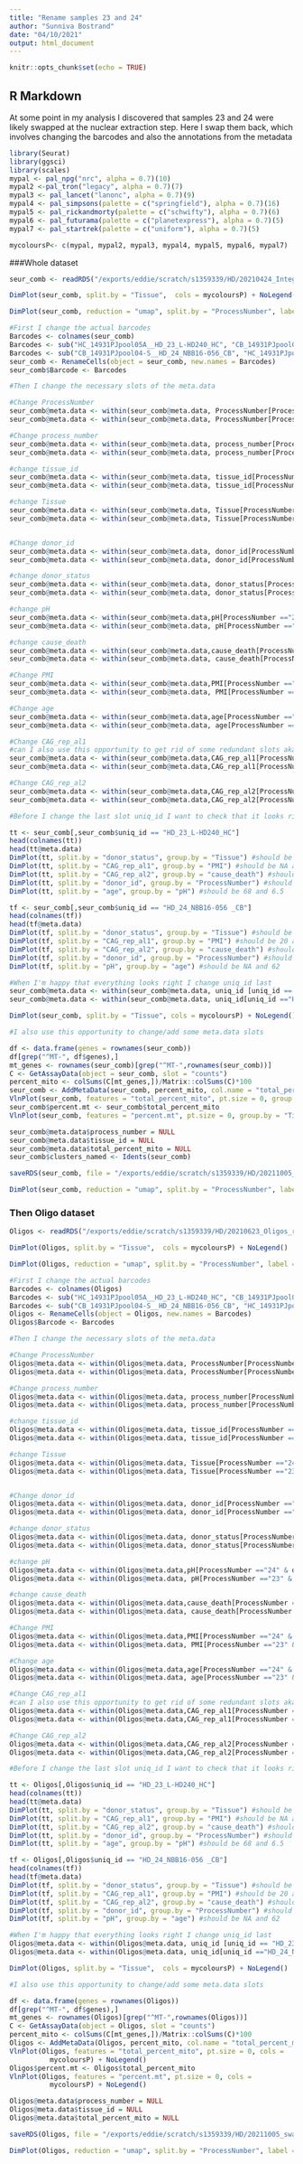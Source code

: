 ---
title: "Rename samples 23 and 24"
author: "Sunniva Bostrand"
date: "04/10/2021"
output: html_document
---

```{r setup, include=FALSE}
knitr::opts_chunk$set(echo = TRUE)
```

## R Markdown
At some point in my analysis I discovered that samples 23 and 24 were likely swapped at the nuclear extraction step. 
Here I swap them back, which involves changing the barcodes and also the annotations from the metadata

```{r}
library(Seurat)
library(ggsci)
library(scales)
mypal <- pal_npg("nrc", alpha = 0.7)(10)
mypal2 <-pal_tron("legacy", alpha = 0.7)(7)
mypal3 <- pal_lancet("lanonc", alpha = 0.7)(9)
mypal4 <- pal_simpsons(palette = c("springfield"), alpha = 0.7)(16)
mypal5 <- pal_rickandmorty(palette = c("schwifty"), alpha = 0.7)(6)
mypal6 <- pal_futurama(palette = c("planetexpress"), alpha = 0.7)(5)
mypal7 <- pal_startrek(palette = c("uniform"), alpha = 0.7)(5)

mycoloursP<- c(mypal, mypal2, mypal3, mypal4, mypal5, mypal6, mypal7)
```

###Whole dataset
```{r}
seur_comb <- readRDS("/exports/eddie/scratch/s1359339/HD/20210424_Integrated_nodubs_annotated_fulldata/20210424_seur_comb_CCAintbatch_nodubs_qcd_annotated_update.RDS")

DimPlot(seur_comb, split.by = "Tissue",  cols = mycoloursP) + NoLegend()
```

```{r, fig.width=12, fig.height=70, fig.fullwidth=TRUE}
DimPlot(seur_comb, reduction = "umap", split.by = "ProcessNumber", label = FALSE, cols = mycoloursP, ncol = 2) + NoLegend()
```

```{r}
#First I change the actual barcodes
Barcodes <- colnames(seur_comb)
Barcodes <- sub("HC_14931PJpool05A__HD_23_L-HD240_HC", "CB_14931PJpool04-S__HD_24_NBB16-056 _CB", Barcodes)
Barcodes <- sub("CB_14931PJpool04-S__HD_24_NBB16-056_CB", "HC_14931PJpool05A__HD_23_L-HD240_HC", Barcodes)
seur_comb <- RenameCells(object = seur_comb, new.names = Barcodes)
seur_comb$Barcode <- Barcodes

#Then I change the necessary slots of the meta.data

#Change ProcessNumber
seur_comb@meta.data <- within(seur_comb@meta.data, ProcessNumber[ProcessNumber =="23" & process_number =="23"] <- "24") #PN = 24, p_n = 23
seur_comb@meta.data <- within(seur_comb@meta.data, ProcessNumber[ProcessNumber =="24" & process_number =="24"] <- "23") #PN = 23, p_n = 24

#Change process_number
seur_comb@meta.data <- within(seur_comb@meta.data, process_number[ProcessNumber =="24" & process_number =="23"] <- "24") #both 24
seur_comb@meta.data <- within(seur_comb@meta.data, process_number[ProcessNumber =="23" & process_number =="24"] <- "23") #both 23

#change tissue_id
seur_comb@meta.data <- within(seur_comb@meta.data, tissue_id[ProcessNumber =="24" & tissue_id =="HC"] <- "CB") #24 and CB
seur_comb@meta.data <- within(seur_comb@meta.data, tissue_id[ProcessNumber =="23" & tissue_id =="CB"] <- "HC") #23 and HC

#change Tissue
seur_comb@meta.data <- within(seur_comb@meta.data, Tissue[ProcessNumber =="24" & tissue_id =="CB"] <- "CB") #both CB
seur_comb@meta.data <- within(seur_comb@meta.data, Tissue[ProcessNumber =="23" & tissue_id =="HC"] <- "HC") # both HC


#Change donor_id
seur_comb@meta.data <- within(seur_comb@meta.data, donor_id[ProcessNumber =="24" & donor_id =="L-HD240"] <- "NBB16-056")
seur_comb@meta.data <- within(seur_comb@meta.data, donor_id[ProcessNumber =="23" & donor_id =="NBB16-056"] <- "L-HD240")

#change donor_status
seur_comb@meta.data <- within(seur_comb@meta.data, donor_status[ProcessNumber =="24" & donor_status =="HD"] <- "Ctrl") #24 and ctrl
seur_comb@meta.data <- within(seur_comb@meta.data, donor_status[ProcessNumber =="23" & donor_status =="Ctrl"] <- "HD") #23 and HD       

#change pH
seur_comb@meta.data <- within(seur_comb@meta.data,pH[ProcessNumber =="24" & donor_status == "Ctrl"] <- "6.5") #NAs give me trouble so I use a different parameter
seur_comb@meta.data <- within(seur_comb@meta.data, pH[ProcessNumber =="23" & pH =="6.5"] <- NA)

#change cause_death
seur_comb@meta.data <- within(seur_comb@meta.data,cause_death[ProcessNumber =="24" & cause_death =="General decline"] <- "Cancer")
seur_comb@meta.data <- within(seur_comb@meta.data, cause_death[ProcessNumber =="23" & cause_death =="Cancer"] <- "General decline")

#Change PMI
seur_comb@meta.data <- within(seur_comb@meta.data,PMI[ProcessNumber =="24" &  PMI =="03:30"] <- "05:50")
seur_comb@meta.data <- within(seur_comb@meta.data, PMI[ProcessNumber =="23" & PMI =="05:50"] <- "03:30")

#Change age
seur_comb@meta.data <- within(seur_comb@meta.data,age[ProcessNumber =="24" &  age =="62"] <- "68")
seur_comb@meta.data <- within(seur_comb@meta.data, age[ProcessNumber =="23" & age =="68"] <- "62")

#Change CAG_rep_al1
#can I also use this opportunity to get rid of some redundant slots aka PN and Tissue?
seur_comb@meta.data <- within(seur_comb@meta.data,CAG_rep_al1[ProcessNumber =="24" & CAG_rep_al1  =="20"] <- NA)
seur_comb@meta.data <- within(seur_comb@meta.data,CAG_rep_al1[ProcessNumber =="23" & age == "62"] <- "20")

#Change CAG_rep_al2
seur_comb@meta.data <- within(seur_comb@meta.data,CAG_rep_al2[ProcessNumber =="24" &  CAG_rep_al2 =="44"] <- NA)
seur_comb@meta.data <- within(seur_comb@meta.data,CAG_rep_al2[ProcessNumber =="23" & age == "62"] <- "44")      

#Before I change the last slot uniq_id I want to check that it looks right

tt <- seur_comb[,seur_comb$uniq_id == "HD_23_L-HD240_HC"]
head(colnames(tt))
head(tt@meta.data)
DimPlot(tt, split.by = "donor_status", group.by = "Tissue") #should be Ctrl and CB
DimPlot(tt, split.by = "CAG_rep_al1", group.by = "PMI") #should be NA and 5:50
DimPlot(tt, split.by = "CAG_rep_al2", group.by = "cause_death") #should be NA and Cancer
DimPlot(tt, split.by = "donor_id", group.by = "ProcessNumber") #should be NBB16-056 and 24
DimPlot(tt, split.by = "age", group.by = "pH") #should be 68 and 6.5

tf <- seur_comb[,seur_comb$uniq_id == "HD_24_NBB16-056 _CB"]
head(colnames(tf))
head(tf@meta.data)
DimPlot(tf, split.by = "donor_status", group.by = "Tissue") #should be HD and HC
DimPlot(tf, split.by = "CAG_rep_al1", group.by = "PMI") #should be 20 and 3:30 
DimPlot(tf, split.by = "CAG_rep_al2", group.by = "cause_death") #should be 44 and General decline 
DimPlot(tf, split.by = "donor_id", group.by = "ProcessNumber") #should be L-HD240 and 23
DimPlot(tf, split.by = "pH", group.by = "age") #should be NA and 62

#When I'm happy that everything looks right I change uniq_id last
seur_comb@meta.data <- within(seur_comb@meta.data, uniq_id [uniq_id == "HD_23_L-HD240_HC" & process_number =="24"] <- "HD_24_NBB16-056_CB")
seur_comb@meta.data <- within(seur_comb@meta.data, uniq_id[uniq_id =="HD_24_NBB16-056 _CB" & process_number =="23"] <- "HD_23_L-HD240_HC")

DimPlot(seur_comb, split.by = "Tissue", cols = mycoloursP) + NoLegend()

#I also use this opportunity to change/add some meta.data slots 

df <- data.frame(genes = rownames(seur_comb))
df[grep("^MT-", df$genes),]
mt_genes <- rownames(seur_comb)[grep("^MT-",rownames(seur_comb))]
C <- GetAssayData(object = seur_comb, slot = "counts")
percent_mito <- colSums(C[mt_genes,])/Matrix::colSums(C)*100
seur_comb <- AddMetaData(seur_comb, percent_mito, col.name = "total_percent_mito")
VlnPlot(seur_comb, features = "total_percent_mito", pt.size = 0, group.by = "Tissue",  cols = mycoloursP) + NoLegend()
seur_comb$percent.mt <- seur_comb$total_percent_mito
VlnPlot(seur_comb, features = "percent.mt", pt.size = 0, group.by = "Tissue",  cols = mycoloursP) + NoLegend()

seur_comb@meta.data$process_number = NULL
seur_comb@meta.data$tissue_id = NULL
seur_comb@meta.data$total_percent_mito = NULL
seur_comb$clusters_named <- Idents(seur_comb)

saveRDS(seur_comb, file = "/exports/eddie/scratch/s1359339/HD/20211005_swapped_data/20211005_seur_comb_qc_integrated_annot_swappedsamples.rds")

```

```{r, fig.width=12, fig.height=70, fig.fullwidth=TRUE}
DimPlot(seur_comb, reduction = "umap", split.by = "ProcessNumber", label = FALSE, cols = mycoloursP, ncol = 2) + NoLegend()
```

### Then Oligo dataset
```{r}
Oligos <- readRDS("/exports/eddie/scratch/s1359339/HD/20210623_Oligos_reintegrated_merged.rds")

DimPlot(Oligos, split.by = "Tissue",  cols = mycoloursP) + NoLegend()
```

```{r, fig.width=12, fig.height=70, fig.fullwidth=TRUE}
DimPlot(Oligos, reduction = "umap", split.by = "ProcessNumber", label = FALSE, cols = mycoloursP, ncol = 2) + NoLegend()
```

```{r}

#First I change the actual barcodes
Barcodes <- colnames(Oligos)
Barcodes <- sub("HC_14931PJpool05A__HD_23_L-HD240_HC", "CB_14931PJpool04-S__HD_24_NBB16-056 _CB", Barcodes)
Barcodes <- sub("CB_14931PJpool04-S__HD_24_NBB16-056_CB", "HC_14931PJpool05A__HD_23_L-HD240_HC", Barcodes)
Oligos <- RenameCells(object = Oligos, new.names = Barcodes)
Oligos$Barcode <- Barcodes

#Then I change the necessary slots of the meta.data

#Change ProcessNumber
Oligos@meta.data <- within(Oligos@meta.data, ProcessNumber[ProcessNumber =="23" & process_number =="23"] <- "24") #PN = 24, p_n = 23
Oligos@meta.data <- within(Oligos@meta.data, ProcessNumber[ProcessNumber =="24" & process_number =="24"] <- "23") #PN = 23, p_n = 24

#Change process_number
Oligos@meta.data <- within(Oligos@meta.data, process_number[ProcessNumber =="24" & process_number =="23"] <- "24") #both 24
Oligos@meta.data <- within(Oligos@meta.data, process_number[ProcessNumber =="23" & process_number =="24"] <- "23") #both 23

#change tissue_id
Oligos@meta.data <- within(Oligos@meta.data, tissue_id[ProcessNumber =="24" & tissue_id =="HC"] <- "CB") #24 and CB
Oligos@meta.data <- within(Oligos@meta.data, tissue_id[ProcessNumber =="23" & tissue_id =="CB"] <- "HC") #23 and HC

#change Tissue
Oligos@meta.data <- within(Oligos@meta.data, Tissue[ProcessNumber =="24" & tissue_id =="CB"] <- "CB") #both CB
Oligos@meta.data <- within(Oligos@meta.data, Tissue[ProcessNumber =="23" & tissue_id =="HC"] <- "HC") # both HC


#Change donor_id
Oligos@meta.data <- within(Oligos@meta.data, donor_id[ProcessNumber =="24" & donor_id =="L-HD240"] <- "NBB16-056")
Oligos@meta.data <- within(Oligos@meta.data, donor_id[ProcessNumber =="23" & donor_id =="NBB16-056"] <- "L-HD240")

#change donor_status
Oligos@meta.data <- within(Oligos@meta.data, donor_status[ProcessNumber =="24" & donor_status =="HD"] <- "Ctrl") #24 and ctrl
Oligos@meta.data <- within(Oligos@meta.data, donor_status[ProcessNumber =="23" & donor_status =="Ctrl"] <- "HD") #23 and HD       

#change pH
Oligos@meta.data <- within(Oligos@meta.data,pH[ProcessNumber =="24" & donor_status == "Ctrl"] <- "6.5") #NAs give me trouble so I use a different parameter
Oligos@meta.data <- within(Oligos@meta.data, pH[ProcessNumber =="23" & pH =="6.5"] <- NA)

#change cause_death
Oligos@meta.data <- within(Oligos@meta.data,cause_death[ProcessNumber =="24" & cause_death =="General decline"] <- "Cancer")
Oligos@meta.data <- within(Oligos@meta.data, cause_death[ProcessNumber =="23" & cause_death =="Cancer"] <- "General decline")

#Change PMI
Oligos@meta.data <- within(Oligos@meta.data,PMI[ProcessNumber =="24" &  PMI =="03:30"] <- "05:50")
Oligos@meta.data <- within(Oligos@meta.data, PMI[ProcessNumber =="23" & PMI =="05:50"] <- "03:30")

#Change age
Oligos@meta.data <- within(Oligos@meta.data,age[ProcessNumber =="24" &  age =="62"] <- "68")
Oligos@meta.data <- within(Oligos@meta.data, age[ProcessNumber =="23" & age =="68"] <- "62")

#Change CAG_rep_al1
#can I also use this opportunity to get rid of some redundant slots aka PN and Tissue?
Oligos@meta.data <- within(Oligos@meta.data,CAG_rep_al1[ProcessNumber =="24" & CAG_rep_al1  =="20"] <- NA)
Oligos@meta.data <- within(Oligos@meta.data,CAG_rep_al1[ProcessNumber =="23" & age == "62"] <- "20")

#Change CAG_rep_al2
Oligos@meta.data <- within(Oligos@meta.data,CAG_rep_al2[ProcessNumber =="24" &  CAG_rep_al2 =="44"] <- NA)
Oligos@meta.data <- within(Oligos@meta.data,CAG_rep_al2[ProcessNumber =="23" & age == "62"] <- "44")      

#Before I change the last slot uniq_id I want to check that it looks right

tt <- Oligos[,Oligos$uniq_id == "HD_23_L-HD240_HC"]
head(colnames(tt))
head(tt@meta.data)
DimPlot(tt, split.by = "donor_status", group.by = "Tissue") #should be Ctrl and CB
DimPlot(tt, split.by = "CAG_rep_al1", group.by = "PMI") #should be NA and 5:50
DimPlot(tt, split.by = "CAG_rep_al2", group.by = "cause_death") #should be NA and Cancer
DimPlot(tt, split.by = "donor_id", group.by = "ProcessNumber") #should be NBB16-056 and 24
DimPlot(tt, split.by = "age", group.by = "pH") #should be 68 and 6.5

tf <- Oligos[,Oligos$uniq_id == "HD_24_NBB16-056 _CB"]
head(colnames(tf))
head(tf@meta.data)
DimPlot(tf, split.by = "donor_status", group.by = "Tissue") #should be HD and HC
DimPlot(tf, split.by = "CAG_rep_al1", group.by = "PMI") #should be 20 and 3:30 
DimPlot(tf, split.by = "CAG_rep_al2", group.by = "cause_death") #should be 44 and General decline 
DimPlot(tf, split.by = "donor_id", group.by = "ProcessNumber") #should be L-HD240 and 23
DimPlot(tf, split.by = "pH", group.by = "age") #should be NA and 62

#When I'm happy that everything looks right I change uniq_id last
Oligos@meta.data <- within(Oligos@meta.data, uniq_id [uniq_id == "HD_23_L-HD240_HC" & process_number =="24"] <- "HD_24_NBB16-056_CB")
Oligos@meta.data <- within(Oligos@meta.data, uniq_id[uniq_id =="HD_24_NBB16-056 _CB" & process_number =="23"] <- "HD_23_L-HD240_HC")

DimPlot(Oligos, split.by = "Tissue",  cols = mycoloursP) + NoLegend()

#I also use this opportunity to change/add some meta.data slots 

df <- data.frame(genes = rownames(Oligos))
df[grep("^MT-", df$genes),]
mt_genes <- rownames(Oligos)[grep("^MT-",rownames(Oligos))]
C <- GetAssayData(object = Oligos, slot = "counts")
percent_mito <- colSums(C[mt_genes,])/Matrix::colSums(C)*100
Oligos <- AddMetaData(Oligos, percent_mito, col.name = "total_percent_mito")
VlnPlot(Oligos, features = "total_percent_mito", pt.size = 0, cols = 
          mycoloursP) + NoLegend()
Oligos$percent.mt <- Oligos$total_percent_mito
VlnPlot(Oligos, features = "percent.mt", pt.size = 0, cols = 
          mycoloursP) + NoLegend()

Oligos@meta.data$process_number = NULL
Oligos@meta.data$tissue_id = NULL
Oligos@meta.data$total_percent_mito = NULL

saveRDS(Oligos, file = "/exports/eddie/scratch/s1359339/HD/20211005_swapped_data/20211005_Oligos_qc_integrated_annot_swappedsamples.rds")

```

```{r, fig.width=12, fig.height=70, fig.fullwidth=TRUE}
DimPlot(Oligos, reduction = "umap", split.by = "ProcessNumber", label = FALSE, cols = mycoloursP, ncol = 2) + NoLegend()
```
